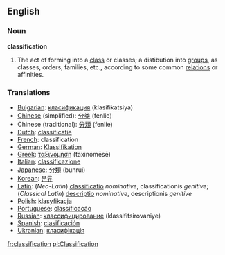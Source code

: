 ==English==

===Noun===

'''classification'''

#The act of forming into a [[class]] or classes; a distibution into [[group]]s, as classes, orders, families, etc., according to some common [[relation]]s or affinities.

===Translations===
*[[Bulgarian]]: [[класификация]] (klasifikatsiya)
*[[Chinese]] (simplified): [[分类]] (fenlie)
*Chinese (traditional): [[分類]] (fenlie)
*[[Dutch]]: [[classificatie]]
*[[French]]: classification
*[[German]]: [[Klassifikation]]
*[[Greek]]: [[ταξινόμηση]] (taxinómēsē)
*[[Italian]]: [[classificazione]]
*[[Japanese]]: [[分類]] (bunrui)
*[[Korean]]: [[분류]]
*[[Latin]]: (''Neo-Latin'') [[classificatio]] ''nominative'', classificationis ''genitive''; (''Classical Latin'') [[descriptio]] ''nominative'', descriptionis ''genitive''
*[[Polish]]: [[klasyfikacja]]
*[[Portuguese]]: [[classificação]]
*[[Russian]]: [[классифицирование]] (klassifitsirovaniye)
*[[Spanish]]: [[clasificación]]
*[[Ukranian]]: [[класифікація]]

[[fr:classification]]
[[pl:Classification]]